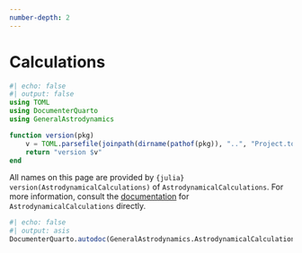 ```yaml
---
number-depth: 2
---
```


# Calculations

```julia
#| echo: false
#| output: false
using TOML
using DocumenterQuarto
using GeneralAstrodynamics

function version(pkg)
    v = TOML.parsefile(joinpath(dirname(pathof(pkg)), "..", "Project.toml"))["version"]
    return "version $v"
end
```


::: {.callout-tip appearance="simple"}
All names on this page are provided by `{julia} version(AstrodynamicalCalculations)` of `AstrodynamicalCalculations`.
For more information, consult the [documentation](https://JuliaAstro.org/GeneralAstrodynamics/lib/AstrodynamicalCalculations) for `AstrodynamicalCalculations` directly.
:::

```julia
#| echo: false
#| output: asis
DocumenterQuarto.autodoc(GeneralAstrodynamics.AstrodynamicalCalculations)
```
